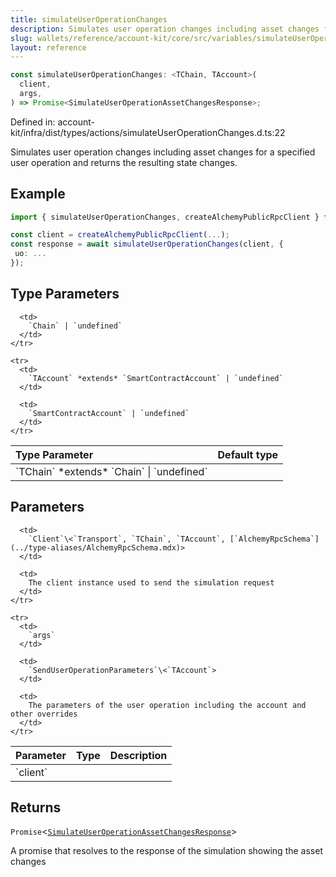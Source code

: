 ```yaml
---
title: simulateUserOperationChanges
description: Simulates user operation changes including asset changes for a specified user operation and returns the resulting state changes.
slug: wallets/reference/account-kit/core/src/variables/simulateUserOperationChanges
layout: reference
---
```


```ts
const simulateUserOperationChanges: <TChain, TAccount>(
  client,
  args,
) => Promise<SimulateUserOperationAssetChangesResponse>;
```

Defined in: account-kit/infra/dist/types/actions/simulateUserOperationChanges.d.ts:22

Simulates user operation changes including asset changes for a specified user operation and returns the resulting state changes.

## Example

```ts
import { simulateUserOperationChanges, createAlchemyPublicRpcClient } from "@account-kit/infra";

const client = createAlchemyPublicRpcClient(...);
const response = await simulateUserOperationChanges(client, {
 uo: ...
});
```

## Type Parameters

<table>
  <thead>
    <tr>
      <th align="left">Type Parameter</th>
      <th align="left">Default type</th>
    </tr>
  </thead>

  <tbody>
    <tr>
      <td>
        `TChain` *extends* `Chain` | `undefined`
      </td>

      <td>
        `Chain` | `undefined`
      </td>
    </tr>

    <tr>
      <td>
        `TAccount` *extends* `SmartContractAccount` | `undefined`
      </td>

      <td>
        `SmartContractAccount` | `undefined`
      </td>
    </tr>

  </tbody>
</table>

## Parameters

<table>
  <thead>
    <tr>
      <th align="left">Parameter</th>
      <th align="left">Type</th>
      <th align="left">Description</th>
    </tr>
  </thead>

  <tbody>
    <tr>
      <td>
        `client`
      </td>

      <td>
        `Client`\<`Transport`, `TChain`, `TAccount`, [`AlchemyRpcSchema`](../type-aliases/AlchemyRpcSchema.mdx)>
      </td>

      <td>
        The client instance used to send the simulation request
      </td>
    </tr>

    <tr>
      <td>
        `args`
      </td>

      <td>
        `SendUserOperationParameters`\<`TAccount`>
      </td>

      <td>
        The parameters of the user operation including the account and other overrides
      </td>
    </tr>

  </tbody>
</table>

## Returns

`Promise`\<[`SimulateUserOperationAssetChangesResponse`](../type-aliases/SimulateUserOperationAssetChangesResponse.mdx)>

A promise that resolves to the response of the simulation showing the asset changes
